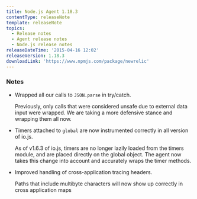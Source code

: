 ```yaml
---
title: Node.js Agent 1.18.3
contentType: releaseNote
template: releaseNote
topics:
  - Release notes
  - Agent release notes
  - Node.js release notes
releaseDateTime: '2015-04-16 12:02'
releaseVersion: 1.18.3
downloadLink: 'https://www.npmjs.com/package/newrelic'
---
```


### Notes

* Wrapped all our calls to `JSON.parse` in try/catch.

  Previously, only calls that were considered unsafe due to external data input were wrapped. We are taking a more defensive stance and wrapping them all now.
* Timers attached to `global` are now instrumented correctly in all version of io.js.

  As of v1.6.3 of io.js, timers are no longer lazily loaded from the timers module, and are placed directly on the global object. The agent now takes this change into account and accurately wraps the timer methods.
* Improved handling of cross-application tracing headers.

  Paths that include multibyte characters will now show up correctly in cross application maps
